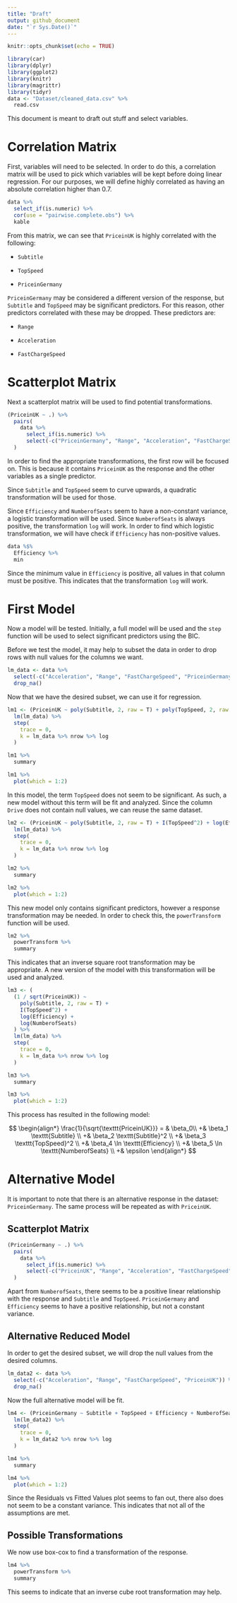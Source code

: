 ```yaml
---
title: "Draft"
output: github_document
date: "`r Sys.Date()`"
---
```


```r
knitr::opts_chunk$set(echo = TRUE)
```

```r
library(car)
library(dplyr)
library(ggplot2)
library(knitr)
library(magrittr)
library(tidyr)
data <- "Dataset/cleaned_data.csv" %>%
  read.csv
```

This document is meant to draft out stuff and select variables.

# Correlation Matrix

First, variables will need to be selected. In order to do this, a correlation matrix will be used to pick which variables will be kept before doing linear regression. For our purposes, we will define highly correlated as having an absolute correlation higher than 0.7.

```r
data %>%
  select_if(is.numeric) %>%
  cor(use = "pairwise.complete.obs") %>%
  kable
```
From this matrix, we can see that `PriceinUK` is highly correlated with the following:

* `Subtitle`

* `TopSpeed`

* `PriceinGermany`

`PriceinGermany` may be considered a different version of the response, but `Subtitle` and `TopSpeed` may be significant predictors. For this reason, other predictors correlated with these may be dropped. These predictors are:

* `Range`

* `Acceleration`

* `FastChargeSpeed`

# Scatterplot Matrix

Next a scatterplot matrix will be used to find potential transformations.

```r
(PriceinUK ~ .) %>%
  pairs(
    data %>%
      select_if(is.numeric) %>%
      select(-c("PriceinGermany", "Range", "Acceleration", "FastChargeSpeed"))
  )
```
In order to find the appropriate transformations, the first row will be focused on. This is because it contains `PriceinUK` as the response and the other variables as a single predictor.

Since `Subtitle` and `TopSpeed` seem to curve upwards, a quadratic transformation will be used for those.

Since `Efficiency` and `NumberofSeats` seem to have a non-constant variance, a logistic transformation will be used. Since `NumberofSeats` is always positive, the transformation `log` will work. In order to find which logistic transformation, we will have check if `Efficiency` has non-positive values.

```r
data %$%
  Efficiency %>%
  min
```

Since the minimum value in `Efficiency` is positive, all values in that column must be positive. This indicates that the transformation `log` will work.

# First Model

Now a model will be tested. Initially, a full model will be used and the `step` function will be used to select significant predictors using the BIC.

Before we test the model, it may help to subset the data in order to drop rows with null values for the columns we want.

```r
lm_data <- data %>%
  select(-c("Acceleration", "Range", "FastChargeSpeed", "PriceinGermany")) %>%
  drop_na()
```

Now that we have the desired subset, we can use it for regression.

```r
lm1 <- (PriceinUK ~ poly(Subtitle, 2, raw = T) + poly(TopSpeed, 2, raw = T) + log(Efficiency) + log(NumberofSeats) + Drive) %>%
  lm(lm_data) %>%
  step(
    trace = 0,
    k = lm_data %>% nrow %>% log
  )

lm1 %>%
  summary

lm1 %>%
  plot(which = 1:2)
```

In this model, the term `TopSpeed` does not seem to be significant. As such, a new model without this term will be fit and analyzed. Since the column `Drive` does not contain null values, we can reuse the same dataset.

```r
lm2 <- (PriceinUK ~ poly(Subtitle, 2, raw = T) + I(TopSpeed^2) + log(Efficiency) + log(NumberofSeats)) %>%
  lm(lm_data) %>%
  step(
    trace = 0,
    k = lm_data %>% nrow %>% log
  )

lm2 %>%
  summary

lm2 %>%
  plot(which = 1:2)
```

This new model only contains significant predictors, however a response transformation may be needed. In order to check this, the `powerTransform` function will be used.

```r
lm2 %>%
  powerTransform %>%
  summary
```

This indicates that an inverse square root transformation may be appropriate. A new version of the model with this transformation will be used and analyzed.

```r
lm3 <- (
  (1 / sqrt(PriceinUK)) ~
    poly(Subtitle, 2, raw = T) +
    I(TopSpeed^2) +
    log(Efficiency) +
    log(NumberofSeats)
  ) %>%
  lm(lm_data) %>%
  step(
    trace = 0,
    k = lm_data %>% nrow %>% log
  )

lm3 %>%
  summary

lm3 %>%
  plot(which = 1:2)
```

This process has resulted in the following model:

$$
\begin{align*}
\frac{1}{\sqrt{\texttt{PriceinUK}}} = & \beta_0\\
+& \beta_1 \texttt{Subtitle} \\
+& \beta_2 \texttt{Subtitle}^2 \\
+& \beta_3 \texttt{TopSpeed}^2 \\
+& \beta_4 \ln \texttt{Efficiency} \\
+& \beta_5 \ln \texttt{NumberofSeats} \\
+& \epsilon
\end{align*}
$$

# Alternative Model
It is important to note that there is an alternative response in the dataset: `PriceinGermany`. The same process will be repeated as with `PriceinUK`.

## Scatterplot Matrix
```r
(PriceinGermany ~ .) %>%
  pairs(
    data %>%
      select_if(is.numeric) %>%
      select(-c("PriceinUK", "Range", "Acceleration", "FastChargeSpeed"))
  )
```

Apart from `NumberofSeats`, there seems to be a positive linear relationship with the response and `Subtitle` and `TopSpeed`. `PriceinGermany` and `Efficiency` seems to have a positive relationship, but not a constant variance.

## Alternative Reduced Model
In order to get the desired subset, we will drop the null values from the desired columns.

```r
lm_data2 <- data %>%
  select(-c("Acceleration", "Range", "FastChargeSpeed", "PriceinUK")) %>%
  drop_na()
```

Now the full alternative model will be fit.

```r
lm4 <- (PriceinGermany ~ Subtitle + TopSpeed + Efficiency + NumberofSeats + Drive) %>%
  lm(lm_data2) %>%
  step(
    trace = 0,
    k = lm_data2 %>% nrow %>% log
  )

lm4 %>%
  summary

lm4 %>%
  plot(which = 1:2)
```

Since the Residuals vs Fitted Values plot seems to fan out, there also does not seem to be a constant variance. This indicates that not all of the assumptions are met.

## Possible Transformations
We now use box-cox to find a transformation of the response.

```r
lm4 %>%
  powerTransform %>%
  summary
```

This seems to indicate that an inverse cube root transformation may help.